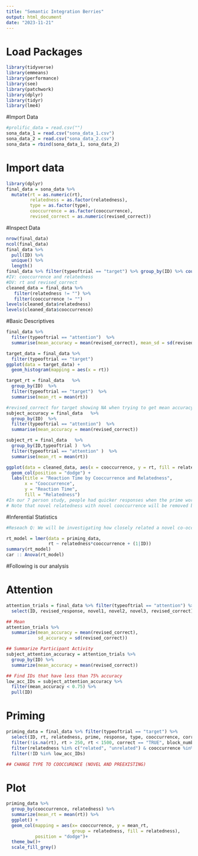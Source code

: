 ```yaml
---
title: "Semantic Integration Berries"
output: html_document
date: "2023-11-21"
---
```

# Load Packages
```r
library(tidyverse)
library(emmeans)
library(performance)
library(see)
library(patchwork)
library(dplyr)
library(tidyr)
library(lme4)
```


#Import Data 
```r
#prolific_data = read.csv("")
sona_data_1 = read.csv("sona_data_1.csv")
sona_data_2 = read.csv("sona_data_2.csv")
sona_data = rbind(sona_data_1, sona_data_2)
```

# Import data 
```r
library(dplyr)
final_data = sona_data %>%
  mutate(rt = as.numeric(rt),
         relatedness = as.factor(relatedness),
         type = as.factor(type),
         cooccurrence = as.factor(cooccurrence),
         revised_correct = as.numeric(revised_correct))
```

#Inspect Data 
```r
nrow(final_data)
ncol(final_data)
final_data %>%
  pull(ID) %>% 
  unique() %>%
  length()
final_data %>% filter(typeoftrial == "target") %>% group_by(ID) %>% count()
#IV: cooccurrence and relatedness
#DV: rt and revised_correct
cleaned_data = final_data %>%
   filter(relatedness != "") %>%
   filter(cooccurrence != "")
levels(cleaned_data$relatedness)
levels(cleaned_data$cooccurrence)
```

#Basic Descriptives 
```r
final_data %>%
  filter(typeoftrial == "attention")  %>% 
  summarise(mean_accuracy = mean(revised_correct), mean_sd = sd(revised_correct))

target_data = final_data %>%
  filter(typeoftrial == "target") 
ggplot(data = target_data) +
  geom_histogram(mapping = aes(x = rt))

target_rt = final_data   %>% 
  group_by(ID)  %>% 
  filter(typeoftrial == "target")  %>% 
  summarise(mean_rt = mean(rt))

#revised_correct for target showing NA when trying to get mean accuracy and rt 
subject_accuracy = final_data   %>% 
  group_by(ID)  %>% 
  filter(typeoftrial == "attention")  %>% 
  summarise(mean_accuracy = mean(revised_correct))

subject_rt = final_data   %>% 
  group_by(ID,typeoftrial )  %>% 
  filter(typeoftrial == "attention" )  %>% 
  summarise(mean_rt = mean(rt))

ggplot(data = cleaned_data, aes(x = cooccurrence, y = rt, fill = relatedness)) +
  geom_col(position = "dodge") +
  labs(title = "Reaction Time by Cooccurrence and Relatedness",
       x = "Cooccurrence",
       y = "Reaction Time",
       fill = "Relatedness")
#In our 7 person study, people had quicker responses when the prime word was a related word that was trained with our target words (apple/horse)like dodish and represents a new co-occurence association. In the pre-existing co-occurence condition, surprisingly related prime words like caramelizing did not show faster reaction times compared to unrelated prime words like narrow. 
# Note that novel relatedness with novel cooccurrence will be removed because that is the practice condition. 
```

#Inferential Statistics 
```r
#Reseach Q: We will be investigating how closely related a novel co-occurring word is to the target word compared to pre-existing co-occurring related and unrelated words. We are asking if the novel co-occurring words are as integrated into our semantic network as pre-existing related words. 

rt_model = lmer(data = priming_data,
                rt ~ relatedness*cooccurrence + (1|ID))
summary(rt_model)
car :: Anova(rt_model)
```

#Following is our analysis 

# Attention

```r
attention_trials = final_data %>% filter(typeoftrial == "attention") %>%
  select(ID, revised_response, novel1, novel2, novel3, revised_correct)

## Mean
attention_trials %>%
  summarize(mean_accuracy = mean(revised_correct),
            sd_accuracy = sd(revised_correct))

## Summarize Participant Activity 
subject_attention_accuracy = attention_trials %>%
  group_by(ID) %>%
  summarize(mean_accuracy = mean(revised_correct))

## Find IDs that have less than 75% accuracy
low_acc_IDs = subject_attention_accuracy %>%
  filter(mean_accuracy < 0.75) %>%
  pull(ID)
```

# Priming
```r
priming_data = final_data %>% filter(typeoftrial == "target") %>%
  select(ID, rt, relatedness, prime, response, type, cooccurrence, correct, block_number, target, correct_key) %>%
  filter(!is.na(rt), rt > 250, rt < 1500, correct == "TRUE", block_number == 1) %>%
  filter(relatedness %in% c("related", "unrelated") & cooccurrence %in% c("novel", "preexisting")) %>%
  filter(!ID %in% low_acc_IDs)

## CHANGE TYPE TO COOCCURENCE (NOVEL AND PREEXISTING)
```

# Plot 
```r
priming_data %>% 
  group_by(cooccurrence, relatedness) %>%
  summarize(mean_rt = mean(rt)) %>%
  ggplot() +
  geom_col(mapping = aes(x= cooccurrence, y = mean_rt,
                         group = relatedness, fill = relatedness),
           position = "dodge")+
  theme_bw()+
  scale_fill_grey()

```
